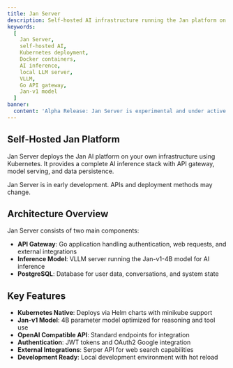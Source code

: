 ```yaml
---
title: Jan Server
description: Self-hosted AI infrastructure running the Jan platform on Kubernetes.
keywords:
  [
    Jan Server,
    self-hosted AI,
    Kubernetes deployment,
    Docker containers,
    AI inference,
    local LLM server,
    VLLM,
    Go API gateway,
    Jan-v1 model
  ]
banner:
  content: 'Alpha Release: Jan Server is experimental and under active development.'
---
```


## Self-Hosted Jan Platform

Jan Server deploys the Jan AI platform on your own infrastructure using Kubernetes. It provides a complete AI inference stack with API gateway, model serving, and data persistence.

<Aside type="caution">
Jan Server is in early development. APIs and deployment methods may change.
</Aside>

## Architecture Overview

Jan Server consists of two main components:

- **API Gateway**: Go application handling authentication, web requests, and external integrations
- **Inference Model**: VLLM server running the Jan-v1-4B model for AI inference
- **PostgreSQL**: Database for user data, conversations, and system state

## Key Features

- **Kubernetes Native**: Deploys via Helm charts with minikube support
- **Jan-v1 Model**: 4B parameter model optimized for reasoning and tool use
- **OpenAI Compatible API**: Standard endpoints for integration
- **Authentication**: JWT tokens and OAuth2 Google integration
- **External Integrations**: Serper API for web search capabilities
- **Development Ready**: Local development environment with hot reload
